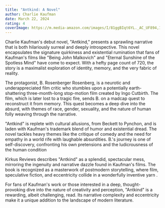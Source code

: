 ```yaml
---
title: "Antkind: A Novel"
author: Charlie Kaufman
date: March 22, 2024
rating: 4
coverImage: https://m.media-amazon.com/images/I/81ggBIqt6YL._AC_UF894,1000_QL80_.jpg
---
```


Charlie Kaufman's debut novel, "Antkind," presents a sprawling narrative that is both hilariously surreal and deeply introspective. This novel encapsulates the signature quirkiness and existential rumination that fans of Kaufman's films like "Being John Malkovich" and "Eternal Sunshine of the Spotless Mind" have come to expect. With a hefty page count of 720, the story is a maximalist exploration of identity, memory, and the very fabric of reality.

The protagonist, B. Rosenberger Rosenberg, is a neurotic and underappreciated film critic who stumbles upon a potentially earth-shattering three-month-long stop-motion film created by Ingo Cutbirth. The film, which is later lost to a tragic fire, sends B. on a madcap quest to reconstruct it from memory. This quest becomes a deep dive into the absurd, with themes of race, gender, sexuality, and the nature of human folly weaving through the narrative.

"Antkind" is replete with cultural allusions, from Beckett to Pynchon, and is laden with Kaufman's trademark blend of humor and existential dread. The novel tackles heavy themes like the critique of comedy and the need for empathy in a world rife with laughable absurdities. B.'s journey is one of self-discovery, confronting his own pretensions and the ludicrousness of the human condition

Kirkus Reviews describes "Antkind" as a splendid, spectacular mess, mirroring the ingenuity and narrative dazzle found in Kaufman's films. The book is recognized as a masterwork of postmodern storytelling, where film, speculative fiction, and eccentricity collide in a wonderfully inventive yarn .

For fans of Kaufman's work or those interested in a deep, thought-provoking dive into the nature of creativity and perception, "Antkind" is a rewarding, albeit challenging, read. Its narrative complexity and eccentricity make it a unique addition to the landscape of modern literature.
